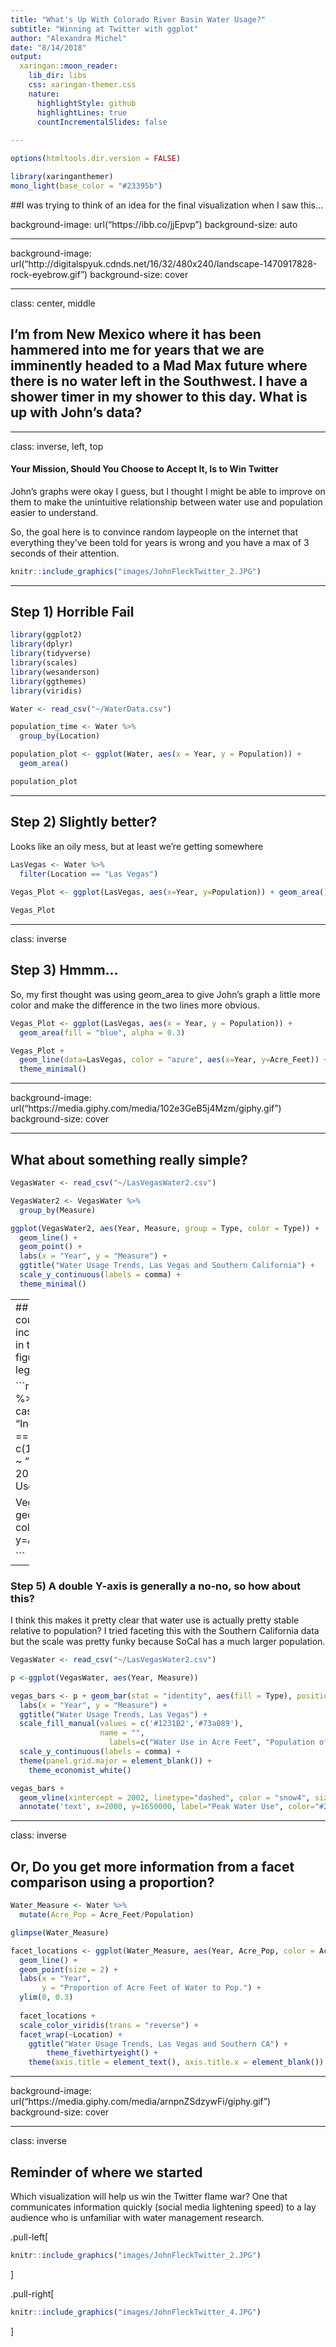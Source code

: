 ```yaml
---
title: "What's Up With Colorado River Basin Water Usage?"
subtitle: "Winning at Twitter with ggplot"
author: "Alexandra Michel"
date: "8/14/2018"
output:
  xaringan::moon_reader:
    lib_dir: libs
    css: xaringan-themer.css 
    nature:
      highlightStyle: github
      highlightLines: true
      countIncrementalSlides: false
    
---
```


```r
options(htmltools.dir.version = FALSE)
```

```r
library(xaringanthemer)
mono_light(base_color = "#23395b")
```

##I was trying to think of an idea for the final visualization when I saw this...


background-image: url("https://ibb.co/jjEpvp")
background-size: auto


---

background-image: url("http://digitalspyuk.cdnds.net/16/32/480x240/landscape-1470917828-rock-eyebrow.gif")
background-size: cover

---

class: center, middle

## I'm from New Mexico where it has been hammered into me for years that we are imminently headed to a Mad Max future where there is no water left in the Southwest. I have a shower timer in my shower to this day. What is up with John's data? 

---

class: inverse, left, top

#### Your Mission, Should You Choose to Accept It, Is to Win Twitter

John's graphs were okay I guess, but I thought I might be able to improve on them to make the unintuitive relationship between water use and population easier to understand. 

So, the goal here is to convince random laypeople on the internet that everything they've been told for years is wrong and you have a max of 3 seconds of their attention.

```r
knitr::include_graphics("images/JohnFleckTwitter_2.JPG")
```

---

## Step 1) Horrible Fail

```r
library(ggplot2)
library(dplyr)
library(tidyverse)
library(scales)
library(wesanderson)
library(ggthemes)
library(viridis)

Water <- read_csv("~/WaterData.csv")
```


```r

population_time <- Water %>% 
  group_by(Location)

population_plot <- ggplot(Water, aes(x = Year, y = Population)) +
  geom_area()

population_plot

```


---

## Step 2) Slightly better?
Looks like an oily mess, but at least we're getting somewhere

```r

LasVegas <- Water %>% 
  filter(Location == "Las Vegas")
  
Vegas_Plot <- ggplot(LasVegas, aes(x=Year, y=Population)) + geom_area()

Vegas_Plot
```

---

class: inverse

## Step 3) Hmmm...
So, my first thought was using geom_area to give John's graph a little more color and make the difference in the two lines more obvious. 

```r

Vegas_Plot <- ggplot(LasVegas, aes(x = Year, y = Population)) +
  geom_area(fill = "blue", alpha = 0.3)

Vegas_Plot +
  geom_line(data=LasVegas, color = "azure", aes(x=Year, y=Acre_Feet)) +
  theme_minimal()
```

---

background-image: url("https://media.giphy.com/media/102e3GeB5j4Mzm/giphy.gif")
background-size: cover

---

## What about something really simple?
```r

VegasWater <- read_csv("~/LasVegasWater2.csv")

VegasWater2 <- VegasWater %>% 
  group_by(Measure)

ggplot(VegasWater2, aes(Year, Measure, group = Type, color = Type)) +
  geom_line() +
  geom_point() +
  labs(x = "Year", y = "Measure") +
  ggtitle("Water Usage Trends, Las Vegas and Southern California") +
  scale_y_continuous(labels = comma) +
  theme_minimal()


```


---
## Step 4) Lots of Tinkering
I could not figure out how to include a label for "Peak Water" in the legend (I also could not figure out how to change the legend most of the time)

```r

LV_PeakWater <- LasVegas %>% 
  mutate(PeakWater = case_when(
           Year < 1999 ~ "Increasing Water Useage",
           Year == c(1999,2000,2001,2002,2003) ~ "Peak Water Useage",
           Year > 2003 ~ "Decreasing Water Useage"
         ))

Vegas_Plot +
  geom_col(data=LV_PeakWater, color = "navyblue", aes(x=Year, y=Acre_Feet, fill = PeakWater))

```


---

### Step 5) A double Y-axis is generally a no-no, so how about this?
I think this makes it pretty clear that water use is actually pretty stable relative to population? I tried faceting this with the Southern California data but the scale was pretty funky because SoCal has a much larger population.

```r

VegasWater <- read_csv("~/LasVegasWater2.csv")

p <-ggplot(VegasWater, aes(Year, Measure))

vegas_bars <- p + geom_bar(stat = "identity", aes(fill = Type), position = "dodge", width = 0.65) +
  labs(x = "Year", y = "Measure") +
  ggtitle("Water Usage Trends, Las Vegas") +
  scale_fill_manual(values = c('#1231B2','#73a089'),
                    name = "",
                      labels=c("Water Use in Acre Feet", "Population of Las Vegas")) + scale_color_hue(l = 75, c = 50) +
  scale_y_continuous(labels = comma) +
  theme(panel.grid.major = element_blank()) +
    theme_economist_white()

vegas_bars +
  geom_vline(xintercept = 2002, linetype="dashed", color = "snow4", size=0.8) +
  annotate('text', x=2000, y=1650000, label="Peak Water Use", color="#2277A0", family="Lato", hjust=0.5, size = 3) 

```

---

class: inverse

## Or, Do you get more information from a facet comparison using a proportion?

```r

Water_Measure <- Water %>% 
  mutate(Acre_Pop = Acre_Feet/Population)

glimpse(Water_Measure)

facet_locations <- ggplot(Water_Measure, aes(Year, Acre_Pop, color = Acre_Pop)) +
  geom_line() +
  geom_point(size = 2) + 
  labs(x = "Year", 
       y = "Proportion of Acre Feet of Water to Pop.") +
  ylim(0, 0.3)
  
  facet_locations +
  scale_color_viridis(trans = "reverse") +
  facet_wrap(~Location) +
    ggtitle("Water Usage Trends, Las Vegas and Southern CA") +
        theme_fivethirtyeight() +
    theme(axis.title = element_text(), axis.title.x = element_blank()) + ylab('Water Acre Feet Use per Total Population')

```

---

background-image: url("https://media.giphy.com/media/arnpnZSdzywFi/giphy.gif")
background-size: cover

---
class: inverse

## Reminder of where we started

Which visualization will help us win the Twitter flame war? One that communicates information quickly (social media lightening speed) to a lay audience who is unfamiliar with water management research.

.pull-left[
```r
knitr::include_graphics("images/JohnFleckTwitter_2.JPG")
```
]

.pull-right[
```r
knitr::include_graphics("images/JohnFleckTwitter_4.JPG")
```
]

